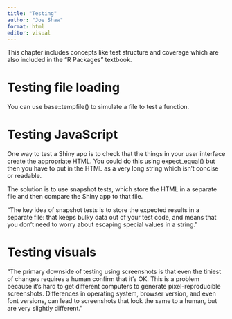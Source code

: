 ```yaml
---
title: "Testing"
author: "Joe Shaw"
format: html
editor: visual
---
```


This chapter includes concepts like test structure and coverage which are also
included in the "R Packages" textbook.

# Testing file loading

You can use base::tempfile() to simulate a file to test a function.

# Testing JavaScript

One way to test a Shiny app is to check that the things in your user interface
create the appropriate HTML. You could do this using expect_equal() but then 
you have to put in the HTML as a very long string which isn't concise or 
readable.

The solution is to use snapshot tests, which store the HTML in a separate file 
and then compare the Shiny app to that file.

"The key idea of snapshot tests is to store the expected results in a separate file: that keeps bulky data out of your test code, and means that you don’t need to worry about escaping special values in a string."

# Testing visuals

"The primary downside of testing using screenshots is that even the tiniest of changes requires a human confirm that it’s OK. This is a problem because it’s hard to get different computers to generate pixel-reproducible screenshots. Differences in operating system, browser version, and even font versions, can lead to screenshots that look the same to a human, but are very slightly different. "
